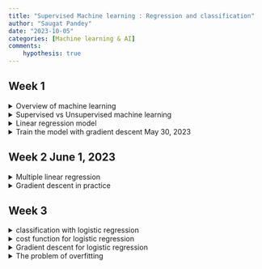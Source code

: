```yaml
---
title: "Supervised Machine learning : Regression and classification"
author: "Saugat Pandey"
date: "2023-10-05"
categories: [Machine learning & AI]
comments: 
    hypothesis: true
---
```


## Week 1

<details>
<summary>Overview of machine learning</summary>

- Applications of machine learning
    - Everywhere
</details>

<details>
<summary>Supervised vs Unsupervised machine learning</summary>

- Supervised learning
    - learns from being given “right answer”
     ![use-cases](Supervised%20Machine%20learning%20Regression%20and%20classif%2088010aee33fa44fdb3ab3ec14086fccf/Untitled.png)
    - ![Untitled](Supervised%20Machine%20learning%20Regression%20and%20classif%2088010aee33fa44fdb3ab3ec14086fccf/Untitled%201.png)
- Unsupervised learning
    - ![Untitled](Supervised%20Machine%20learning%20Regression%20and%20classif%2088010aee33fa44fdb3ab3ec14086fccf/Untitled%202.png)
    - clustering : group similar data points together
    - Anomaly detection : find unusual datapoint
    - Dimensionality reduction: Compress data using fewer data
</details>

<details>
<summary>Linear regression model</summary>

- What is linear regression model?
    - fit a line or model to the training data such that it gives minimum error (cost function). model parameters are adjusted to get the desired model.
    - ![Untitled](Supervised%20Machine%20learning%20Regression%20and%20classif%2088010aee33fa44fdb3ab3ec14086fccf/Untitled%203.png)
- Example: House sizes and prices
- What is cost function?
    - it helps us visualize how well our model is predicting by comparing the value predicted by the model to the actual target data in the training set.
    - cost function may vary according to the model
    - for example: Generally for linear regression model, mean squared error is used as cost function
    - ![Untitled](Supervised%20Machine%20learning%20Regression%20and%20classif%2088010aee33fa44fdb3ab3ec14086fccf/Untitled%204.png)
</details>

<details>
<summary>Train the model with gradient descent May 30, 2023</summary>

- What is gradient descent?
    - going down hill to local minima
    - ![Untitled](Supervised%20Machine%20learning%20Regression%20and%20classif%2088010aee33fa44fdb3ab3ec14086fccf/Untitled%205.png)
    - ![Untitled](Supervised%20Machine%20learning%20Regression%20and%20classif%2088010aee33fa44fdb3ab3ec14086fccf/Untitled%206.png)
    - ![Untitled](Supervised%20Machine%20learning%20Regression%20and%20classif%2088010aee33fa44fdb3ab3ec14086fccf/Untitled%207.png)
- What is learning rate?
    - ![Untitled](Supervised%20Machine%20learning%20Regression%20and%20classif%2088010aee33fa44fdb3ab3ec14086fccf/Untitled%208.png)
- What if the parameter already reach local minima? no change
    - ![Untitled](Supervised%20Machine%20learning%20Regression%20and%20classif%2088010aee33fa44fdb3ab3ec14086fccf/Untitled%209.png)
    - ![Untitled](Supervised%20Machine%20learning%20Regression%20and%20classif%2088010aee33fa44fdb3ab3ec14086fccf/Untitled%2010.png)
- Example of gradient descent for linear regression
    - ![Untitled](Supervised%20Machine%20learning%20Regression%20and%20classif%2088010aee33fa44fdb3ab3ec14086fccf/Untitled%2011.png)
- lab : implement gradient descent algorithm
</details>

## Week 2 June 1, 2023

<details>
<summary>Multiple linear regression</summary>

- ![Untitled](Supervised%20Machine%20learning%20Regression%20and%20classif%2088010aee33fa44fdb3ab3ec14086fccf/Untitled%2012.png)
- vectorization - why is vectorization fast?
    - makes code shorter & faster due to parallel computing capabilities using numpy and gpus
    - ![Untitled](Supervised%20Machine%20learning%20Regression%20and%20classif%2088010aee33fa44fdb3ab3ec14086fccf/Untitled%2013.png)
- Behind the scenes
    - ![Untitled](Supervised%20Machine%20learning%20Regression%20and%20classif%2088010aee33fa44fdb3ab3ec14086fccf/Untitled%2014.png)
- Alternative to gradient descent
    - ![Untitled](Supervised%20Machine%20learning%20Regression%20and%20classif%2088010aee33fa44fdb3ab3ec14086fccf/Untitled%2015.png)
- Gradient descent for multiple regression
    - ![Untitled](Supervised%20Machine%20learning%20Regression%20and%20classif%2088010aee33fa44fdb3ab3ec14086fccf/Untitled%2016.png)
</details>

<details>
<summary>Gradient descent in practice</summary>

- feature scaling
    - large features → small parameter values
    - small features → large parameter values
    - ![Untitled](Supervised%20Machine%20learning%20Regression%20and%20classif%2088010aee33fa44fdb3ab3ec14086fccf/Untitled%2017.png)
    - **scaling the feature to lie in similar range results in faster gradient descent**
    - ![Untitled](Supervised%20Machine%20learning%20Regression%20and%20classif%2088010aee33fa44fdb3ab3ec14086fccf/Untitled%2018.png)
    - ![Untitled](Supervised%20Machine%20learning%20Regression%20and%20classif%2088010aee33fa44fdb3ab3ec14086fccf/Untitled%2019.png)
    - methods for scaling:
        - normalization : divide by max value of parameter
        - mean normalization
        - z-normalization
- Checking gradient descent for convergence
    - ![Untitled](Supervised%20Machine%20learning%20Regression%20and%20classif%2088010aee33fa44fdb3ab3ec14086fccf/Untitled%2020.png)
    - ![Untitled](Supervised%20Machine%20learning%20Regression%20and%20classif%2088010aee33fa44fdb3ab3ec14086fccf/Untitled%2021.png)
- Feature engineering
    - ![Untitled](Supervised%20Machine%20learning%20Regression%20and%20classif%2088010aee33fa44fdb3ab3ec14086fccf/Untitled%2022.png)
- Polynomial regression
    - ![Untitled](Supervised%20Machine%20learning%20Regression%20and%20classif%2088010aee33fa44fdb3ab3ec14086fccf/Untitled%2023.png)
</details>

## Week 3

<details>
<summary>classification with logistic regression</summary>

- why not linear regression for classification problem?
    - ![Untitled](Supervised%20Machine%20learning%20Regression%20and%20classif%2088010aee33fa44fdb3ab3ec14086fccf/Untitled%2024.png)
- logistic regression from sigmoid function
    - ![Untitled](Supervised%20Machine%20learning%20Regression%20and%20classif%2088010aee33fa44fdb3ab3ec14086fccf/Untitled%2025.png)
    - ![Untitled](Supervised%20Machine%20learning%20Regression%20and%20classif%2088010aee33fa44fdb3ab3ec14086fccf/Untitled%2026.png)
- Decision boundary
    - visualize logistic regression
    - ![Untitled](Supervised%20Machine%20learning%20Regression%20and%20classif%2088010aee33fa44fdb3ab3ec14086fccf/Untitled%2027.png)
    - decision boundary - straight line
    - ![Untitled](Supervised%20Machine%20learning%20Regression%20and%20classif%2088010aee33fa44fdb3ab3ec14086fccf/Untitled%2028.png)
    - decision boundary - nonlinear
    - ![Untitled](Supervised%20Machine%20learning%20Regression%20and%20classif%2088010aee33fa44fdb3ab3ec14086fccf/Untitled%2029.png)
</details>

<details>
<summary>cost function for logistic regression</summary>

- why mean squared error cost dont work for logistic regression?
    - ![Untitled](Supervised%20Machine%20learning%20Regression%20and%20classif%2088010aee33fa44fdb3ab3ec14086fccf/Untitled%2030.png)
- logistic loss function
    - for true label
    - ![Untitled](Supervised%20Machine%20learning%20Regression%20and%20classif%2088010aee33fa44fdb3ab3ec14086fccf/Untitled%2031.png)
    - for false label
    - ![Untitled](Supervised%20Machine%20learning%20Regression%20and%20classif%2088010aee33fa44fdb3ab3ec14086fccf/Untitled%2032.png)
    - ![Untitled](Supervised%20Machine%20learning%20Regression%20and%20classif%2088010aee33fa44fdb3ab3ec14086fccf/Untitled%2033.png)
- Simplified cost function
    - ![Untitled](Supervised%20Machine%20learning%20Regression%20and%20classif%2088010aee33fa44fdb3ab3ec14086fccf/Untitled%2034.png)
</details>

<details>
<summary>Gradient descent for logistic regression</summary>
</details>

<details>
<summary>The problem of overfitting</summary>
</details>
